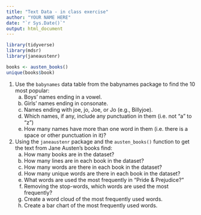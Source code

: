 ```yaml
---
title: "Text Data - in class exercise"
author: "YOUR NAME HERE"
date: "`r Sys.Date()`"
output: html_document
---
```


```r
library(tidyverse)
library(mdsr)
library(janeaustenr)

books <- austen_books()
unique(books$book)
```

1. Use the `babynames` data table from the babynames package to find the 10 most 
popular:
    a. Boys' names ending in a vowel.
    b. Girls' names ending in consonate.
    b. Names ending with joe, jo, Joe, or Jo (e.g., Billyjoe).
    c. Which names, if any, include any punctuation in them (i.e. not "a" to "z")
    d. How many names have more than one word in them (i.e. there is a space or
    other punctuation in it)?
2. Using the `janeaustenr` package and the `austen_books()` function to get 
the text from Jane Austen's books find:
    a. How many books are in the dataset?
    b. How many lines are in each book in the dataset?
    c. How many words are there in each book in the dataset?
    d. How many unique words are there in each book in the dataset?
    e. What words are used the most frequently in "Pride & Prejudice?"
    f. Removing the stop-words, which words are used the most frequently?
    g. Create a word cloud of the most frequently used words.
    h. Create a bar chart of the most frequently used words. 